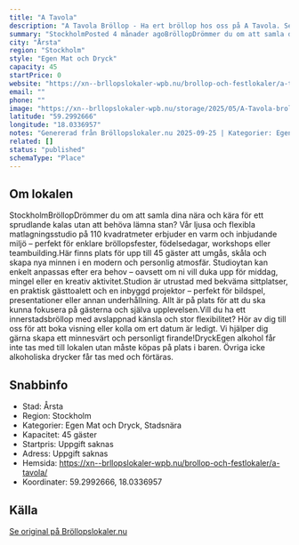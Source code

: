 ```yaml
---
title: "A Tavola"
description: "A Tavola Bröllop - Ha ert bröllop hos oss på A Tavola. Se vår fina Bröllopslokal. Skicka gärna en förfrågan så hjälper vi Er!"
summary: "StockholmPosted 4 månader agoBröllopDrömmer du om att samla dina nära och kära för ett sprudlande kalas utan att behöva lämna stan? Vår ljusa och flexibla matlagningsstudio på 110 kvadratmeter…"
city: "Årsta"
region: "Stockholm"
style: "Egen Mat och Dryck"
capacity: 45
startPrice: 0
website: "https://xn--brllopslokaler-wpb.nu/brollop-och-festlokaler/a-tavola/"
email: ""
phone: ""
image: "https://xn--brllopslokaler-wpb.nu/storage/2025/05/A-Tavola-brollopslokal-stockholm-brollop-arsta-sthlm-2-VISN.webp"
latitude: "59.2992666"
longitude: "18.0336957"
notes: "Genererad från Bröllopslokaler.nu 2025-09-25 | Kategorier: Egen Mat och Dryck, Stadsnära"
related: []
status: "published"
schemaType: "Place"
---
```


## Om lokalen

StockholmBröllopDrömmer du om att samla dina nära och kära för ett sprudlande kalas utan att behöva lämna stan? Vår ljusa och flexibla matlagningsstudio på 110 kvadratmeter erbjuder en varm och inbjudande miljö – perfekt för enklare bröllopsfester, födelsedagar, workshops eller teambuilding.Här finns plats för upp till 45 gäster att umgås, skåla och skapa nya minnen i en modern och personlig atmosfär. Studioytan kan enkelt anpassas efter era behov – oavsett om ni vill duka upp för middag, mingel eller en kreativ aktivitet.Studion är utrustad med bekväma sittplatser, en praktisk gästtoalett och en inbyggd projektor – perfekt för bildspel, presentationer eller annan underhållning. Allt är på plats för att du ska kunna fokusera på gästerna och själva upplevelsen.Vill du ha ett innerstadsbröllop med avslappnad känsla och stor flexibilitet? Hör av dig till oss för att boka visning eller kolla om ert datum är ledigt. Vi hjälper dig gärna skapa ett minnesvärt och personligt firande!DryckEgen alkohol får inte tas med till lokalen utan måste köpas på plats i baren. Övriga icke alkoholiska drycker får tas med och förtäras.

## Snabbinfo

- Stad: Årsta
- Region: Stockholm
- Kategorier: Egen Mat och Dryck, Stadsnära
- Kapacitet: 45 gäster
- Startpris: Uppgift saknas
- Adress: Uppgift saknas
- Hemsida: https://xn--brllopslokaler-wpb.nu/brollop-och-festlokaler/a-tavola/
- Koordinater: 59.2992666, 18.0336957

## Källa

[Se original på Bröllopslokaler.nu](https://xn--brllopslokaler-wpb.nu/brollop-och-festlokaler/a-tavola/)

